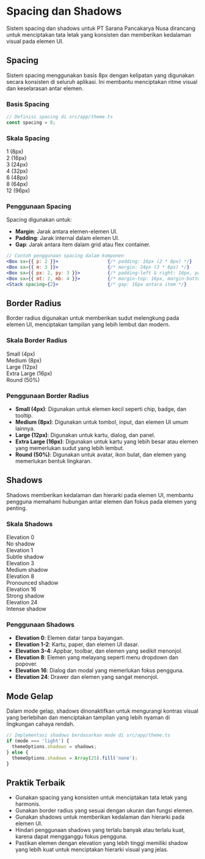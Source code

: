 # Spacing dan Shadows

Sistem spacing dan shadows untuk PT Sarana Pancakarya Nusa dirancang untuk menciptakan tata letak yang konsisten dan memberikan kedalaman visual pada elemen UI.

## Spacing

Sistem spacing menggunakan basis 8px dengan kelipatan yang digunakan secara konsisten di seluruh aplikasi. Ini membantu menciptakan ritme visual dan keselarasan antar elemen.

### Basis Spacing

```jsx
// Definisi spacing di src/app/theme.ts
const spacing = 8;
```

### Skala Spacing

<div style={{ marginBottom: '32px' }}>
  <div style={{ display: 'flex', alignItems: 'center', marginBottom: '16px' }}>
    <div style={{ width: '8px', height: '20px', backgroundColor: '#1976d2', marginRight: '8px' }}></div>
    <div style={{ fontSize: '14px' }}>1 (8px)</div>
  </div>
  <div style={{ display: 'flex', alignItems: 'center', marginBottom: '16px' }}>
    <div style={{ width: '16px', height: '20px', backgroundColor: '#1976d2', marginRight: '8px' }}></div>
    <div style={{ fontSize: '14px' }}>2 (16px)</div>
  </div>
  <div style={{ display: 'flex', alignItems: 'center', marginBottom: '16px' }}>
    <div style={{ width: '24px', height: '20px', backgroundColor: '#1976d2', marginRight: '8px' }}></div>
    <div style={{ fontSize: '14px' }}>3 (24px)</div>
  </div>
  <div style={{ display: 'flex', alignItems: 'center', marginBottom: '16px' }}>
    <div style={{ width: '32px', height: '20px', backgroundColor: '#1976d2', marginRight: '8px' }}></div>
    <div style={{ fontSize: '14px' }}>4 (32px)</div>
  </div>
  <div style={{ display: 'flex', alignItems: 'center', marginBottom: '16px' }}>
    <div style={{ width: '48px', height: '20px', backgroundColor: '#1976d2', marginRight: '8px' }}></div>
    <div style={{ fontSize: '14px' }}>6 (48px)</div>
  </div>
  <div style={{ display: 'flex', alignItems: 'center', marginBottom: '16px' }}>
    <div style={{ width: '64px', height: '20px', backgroundColor: '#1976d2', marginRight: '8px' }}></div>
    <div style={{ fontSize: '14px' }}>8 (64px)</div>
  </div>
  <div style={{ display: 'flex', alignItems: 'center', marginBottom: '16px' }}>
    <div style={{ width: '96px', height: '20px', backgroundColor: '#1976d2', marginRight: '8px' }}></div>
    <div style={{ fontSize: '14px' }}>12 (96px)</div>
  </div>
</div>

### Penggunaan Spacing

Spacing digunakan untuk:

- **Margin**: Jarak antara elemen-elemen UI.
- **Padding**: Jarak internal dalam elemen UI.
- **Gap**: Jarak antara item dalam grid atau flex container.

```jsx
// Contoh penggunaan spacing dalam komponen
<Box sx={{ p: 2 }}>                  {/* padding: 16px (2 * 8px) */}
<Box sx={{ m: 3 }}>                  {/* margin: 24px (3 * 8px) */}
<Box sx={{ px: 2, py: 3 }}>          {/* padding-left & right: 16px, padding-top & bottom: 24px */}
<Box sx={{ mt: 2, mb: 4 }}>          {/* margin-top: 16px, margin-bottom: 32px */}
<Stack spacing={2}>                  {/* gap: 16px antara item */}
```

## Border Radius

Border radius digunakan untuk memberikan sudut melengkung pada elemen UI, menciptakan tampilan yang lebih lembut dan modern.

### Skala Border Radius

<div style={{ display: 'flex', flexWrap: 'wrap', gap: '24px', marginBottom: '32px' }}>
  <div>
    <div style={{ width: '100px', height: '100px', backgroundColor: '#1976d2', borderRadius: '4px', marginBottom: '8px' }}></div>
    <div style={{ fontSize: '14px' }}>Small (4px)</div>
  </div>
  <div>
    <div style={{ width: '100px', height: '100px', backgroundColor: '#1976d2', borderRadius: '8px', marginBottom: '8px' }}></div>
    <div style={{ fontSize: '14px' }}>Medium (8px)</div>
  </div>
  <div>
    <div style={{ width: '100px', height: '100px', backgroundColor: '#1976d2', borderRadius: '12px', marginBottom: '8px' }}></div>
    <div style={{ fontSize: '14px' }}>Large (12px)</div>
  </div>
  <div>
    <div style={{ width: '100px', height: '100px', backgroundColor: '#1976d2', borderRadius: '16px', marginBottom: '8px' }}></div>
    <div style={{ fontSize: '14px' }}>Extra Large (16px)</div>
  </div>
  <div>
    <div style={{ width: '100px', height: '100px', backgroundColor: '#1976d2', borderRadius: '50%', marginBottom: '8px' }}></div>
    <div style={{ fontSize: '14px' }}>Round (50%)</div>
  </div>
</div>

### Penggunaan Border Radius

- **Small (4px)**: Digunakan untuk elemen kecil seperti chip, badge, dan tooltip.
- **Medium (8px)**: Digunakan untuk tombol, input, dan elemen UI umum lainnya.
- **Large (12px)**: Digunakan untuk kartu, dialog, dan panel.
- **Extra Large (16px)**: Digunakan untuk kartu yang lebih besar atau elemen yang memerlukan sudut yang lebih lembut.
- **Round (50%)**: Digunakan untuk avatar, ikon bulat, dan elemen yang memerlukan bentuk lingkaran.

## Shadows

Shadows memberikan kedalaman dan hierarki pada elemen UI, membantu pengguna memahami hubungan antar elemen dan fokus pada elemen yang penting.

### Skala Shadows

<div style={{ display: 'flex', flexWrap: 'wrap', gap: '24px', marginBottom: '32px' }}>
  <div style={{ width: '150px' }}>
    <div style={{ width: '100%', height: '100px', backgroundColor: 'white', borderRadius: '8px', marginBottom: '8px', display: 'flex', alignItems: 'center', justifyContent: 'center', boxShadow: 'none' }}>
      Elevation 0
    </div>
    <div style={{ fontSize: '14px' }}>No shadow</div>
  </div>
  <div style={{ width: '150px' }}>
    <div style={{ width: '100%', height: '100px', backgroundColor: 'white', borderRadius: '8px', marginBottom: '8px', display: 'flex', alignItems: 'center', justifyContent: 'center', boxShadow: '0px 2px 1px -1px rgba(0,0,0,0.05),0px 1px 1px 0px rgba(0,0,0,0.03),0px 1px 3px 0px rgba(0,0,0,0.05)' }}>
      Elevation 1
    </div>
    <div style={{ fontSize: '14px' }}>Subtle shadow</div>
  </div>
  <div style={{ width: '150px' }}>
    <div style={{ width: '100%', height: '100px', backgroundColor: 'white', borderRadius: '8px', marginBottom: '8px', display: 'flex', alignItems: 'center', justifyContent: 'center', boxShadow: '0px 3px 3px -2px rgba(0,0,0,0.05),0px 3px 4px 0px rgba(0,0,0,0.03),0px 1px 8px 0px rgba(0,0,0,0.05)' }}>
      Elevation 3
    </div>
    <div style={{ fontSize: '14px' }}>Medium shadow</div>
  </div>
  <div style={{ width: '150px' }}>
    <div style={{ width: '100%', height: '100px', backgroundColor: 'white', borderRadius: '8px', marginBottom: '8px', display: 'flex', alignItems: 'center', justifyContent: 'center', boxShadow: '0px 5px 5px -3px rgba(0,0,0,0.05),0px 8px 10px 1px rgba(0,0,0,0.03),0px 3px 14px 2px rgba(0,0,0,0.05)' }}>
      Elevation 8
    </div>
    <div style={{ fontSize: '14px' }}>Pronounced shadow</div>
  </div>
  <div style={{ width: '150px' }}>
    <div style={{ width: '100%', height: '100px', backgroundColor: 'white', borderRadius: '8px', marginBottom: '8px', display: 'flex', alignItems: 'center', justifyContent: 'center', boxShadow: '0px 8px 10px -5px rgba(0,0,0,0.05),0px 16px 24px 2px rgba(0,0,0,0.03),0px 6px 30px 5px rgba(0,0,0,0.05)' }}>
      Elevation 16
    </div>
    <div style={{ fontSize: '14px' }}>Strong shadow</div>
  </div>
  <div style={{ width: '150px' }}>
    <div style={{ width: '100%', height: '100px', backgroundColor: 'white', borderRadius: '8px', marginBottom: '8px', display: 'flex', alignItems: 'center', justifyContent: 'center', boxShadow: '0px 11px 15px -7px rgba(0,0,0,0.05),0px 24px 38px 3px rgba(0,0,0,0.03),0px 9px 46px 8px rgba(0,0,0,0.05)' }}>
      Elevation 24
    </div>
    <div style={{ fontSize: '14px' }}>Intense shadow</div>
  </div>
</div>

### Penggunaan Shadows

- **Elevation 0**: Elemen datar tanpa bayangan.
- **Elevation 1-2**: Kartu, paper, dan elemen UI dasar.
- **Elevation 3-4**: Appbar, toolbar, dan elemen yang sedikit menonjol.
- **Elevation 8**: Elemen yang melayang seperti menu dropdown dan popover.
- **Elevation 16**: Dialog dan modal yang memerlukan fokus pengguna.
- **Elevation 24**: Drawer dan elemen yang sangat menonjol.

## Mode Gelap

Dalam mode gelap, shadows dinonaktifkan untuk mengurangi kontras visual yang berlebihan dan menciptakan tampilan yang lebih nyaman di lingkungan cahaya rendah.

```jsx
// Implementasi shadows berdasarkan mode di src/app/theme.ts
if (mode === 'light') {
  themeOptions.shadows = shadows;
} else {
  themeOptions.shadows = Array(25).fill('none');
}
```

## Praktik Terbaik

- Gunakan spacing yang konsisten untuk menciptakan tata letak yang harmonis.
- Gunakan border radius yang sesuai dengan ukuran dan fungsi elemen.
- Gunakan shadows untuk memberikan kedalaman dan hierarki pada elemen UI.
- Hindari penggunaan shadows yang terlalu banyak atau terlalu kuat, karena dapat mengganggu fokus pengguna.
- Pastikan elemen dengan elevation yang lebih tinggi memiliki shadow yang lebih kuat untuk menciptakan hierarki visual yang jelas. 